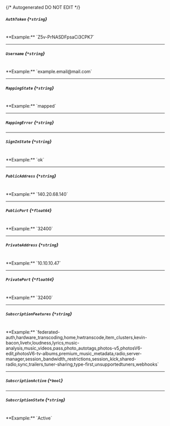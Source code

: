 {/* Autogenerated DO NOT EDIT  */}
##### `AuthToken` *{`*string`}*
<br/>
**Example:** `Z5v-PrNASDFpsaCi3CPK7`

---
##### `Username` *{`*string`}*
<br/>
**Example:** `example.email@mail.com`

---
##### `MappingState` *{`*string`}*
<br/>
**Example:** `mapped`

---
##### `MappingError` *{`*string`}*

---
##### `SignInState` *{`*string`}*
<br/>
**Example:** `ok`

---
##### `PublicAddress` *{`*string`}*
<br/>
**Example:** `140.20.68.140`

---
##### `PublicPort` *{`*float64`}*
<br/>
**Example:** `32400`

---
##### `PrivateAddress` *{`*string`}*
<br/>
**Example:** `10.10.10.47`

---
##### `PrivatePort` *{`*float64`}*
<br/>
**Example:** `32400`

---
##### `SubscriptionFeatures` *{`*string`}*
<br/>
**Example:** `federated-auth,hardware_transcoding,home,hwtranscode,item_clusters,kevin-bacon,livetv,loudness,lyrics,music-analysis,music_videos,pass,photo_autotags,photos-v5,photosV6-edit,photosV6-tv-albums,premium_music_metadata,radio,server-manager,session_bandwidth_restrictions,session_kick,shared-radio,sync,trailers,tuner-sharing,type-first,unsupportedtuners,webhooks`

---
##### `SubscriptionActive` *{`*bool`}*

---
##### `SubscriptionState` *{`*string`}*
<br/>
**Example:** `Active`


